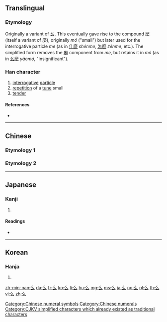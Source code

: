 {{also|幺|麼}}<!-- may be replaced by zh-forms -->
==Translingual==
{{stroke order|type=animate}}

===Etymology===
Originally a variant of [[幺]]. This eventually gave rise to the compound [[麽]] (itself a variant of 麼), originally ''mó'' ("small") but later used for the interrogative particle ''me'' (as in [[什麽]] ''shénme'', [[怎麽]] ''zěnme'', etc.). The simplified form removes the [[麻]] component from ''me'', but retains it in ''mó'' (as in [[幺麽]] ''yāomó'', "insignificant").

===Han character===
{{Han char|rn=4|rad=丿|as=02|sn=3|four=20732|canj=HI|ids=⿱丿厶}}

# [[interrogative]] [[particle]]
# [[repetition]] of a [[tune]] small
# [[tender]]

====References====
* {{Han ref|kx=0082.030|dkj=00121|dj=0165.090|hdz=10033.020|uh=4E48|ud=20040|bh=A45C|bd=42076}}

[[Category:Chinese numeral symbols]]
[[Category:Chinese numerals]]

----

==Chinese==
===Etymology 1===
{{zh-see|幺|v}}

===Etymology 2===
{{zh-see|麼}}

----

==Japanese==

===Kanji===
{{ja-kanji|grade=|rs=丿02}}

# {{defn|lang=ja|sort=丿02}}

====Readings====
* {{ja-readings|on=[[えう]] (eu)|kun=}}

----

==Korean==

===Hanja===
{{ko-hanja|hangeul=요|rv=yo|mr=yo}}

# {{defn|lang=ko|sort=丿02}}

[[Category:CJKV simplified characters which already existed as traditional characters]]

[[zh-min-nan:么]]
[[da:么]]
[[fr:么]]
[[ko:么]]
[[li:么]]
[[hu:么]]
[[mg:么]]
[[ms:么]]
[[ja:么]]
[[no:么]]
[[pl:么]]
[[th:么]]
[[vi:么]]
[[zh:么]]